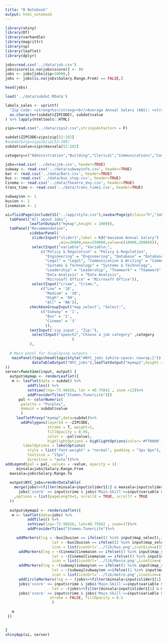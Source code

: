 ```yaml
---
title: "R Notebook"
output: html_notebook
---
```


```r
library(shiny)
library(DT)
library(varhandle)
library(magrittr)
library(sp)
library(leaflet)
library(dplyr)
```

```r
jobs=read.csv('../data/job.csv')
jobs$score[is.na(jobs$score)] <- 99
jobs <- jobs[jobs$zip>10000,]
jobs <- jobs[is.na(jobs$Salary.Range.From) == FALSE,]
```

```r
head(jobs)
```

```r
load('../data/subdat.RData')

labels_sales <- sprintf(
  "Zip Code: <strong>%s</strong><br/>Average Annual Salary (AAS): <strong>$%g/yr<sup></sup></strong>",
  as.character(subdat$ZIPCODE), subdat$value
) %>% lapply(htmltools::HTML)

zips=read.csv("../data/zips2.csv",stringsAsFactors = F)

subdat$ZIPCODE=zips$zip[52:102]
#subdat$zip=zips2$zip[52:109]
subdat$value=zips$maxsala[52:102]

```


```r
category=c("Administration","Building","Clerical","Communications","Community","Constituent","Engineering","Finance","Health","Information","Legal","Maintenance","Policy","Public","Social","Technology")

jobs=read.csv('../data/job.csv', header=TRUE)
subway <- read.csv('../data/subwayinfo.csv', header=TRUE)
bar <- read.csv('../data/Bars.csv', header=TRUE)
bus <- read.csv('../data/bus_stop.csv', header=TRUE)
Cinema <- read.csv('../data/theatre_dxy.csv', header=TRUE)
trans_time <- read.csv('../data/trans_time1.csv', header=TRUE)

subway$on <- 1
bus$on <- 1
Cinema$on <- 1
```

```r

ui=fluidPage(includeCSS("../app/style.css"),navbarPage(p(class="h","JobsSmart"),id = "inTabset",
  tabPanel("All about Jobs",
           leafletOutput("mymap",height = 1000)),
  tabPanel("Recommendation",
           sidebarPanel(
            sliderInput("slider1",label = h3("maximum Annual Salary")
                        ,min=20000,max=250000,value=c(10000,20000))),
            selectInput("variable", "Variable:",
                c("Policy & Regulation" = "Policy & Regulation", 
                  "Engineering" = "Engineering", "Database" = "Database", 
                  "Legal" = "Legal", "Communication & Writing" = "Communication & Writing",
                  "Systems & Technology" = "Systems & Technology", 
                  "Leadership" = "Leadership", "Teamwork" = "Teamwork",
                  "Data Analysis" = "Data Analysis", 
                  "Microsoft Office" = "Microsoft Office")),
            selectInput("crime", "Crime:",
                c("Low" = '18', 
                  "Medium" = '30', 
                  "High" = '99', 
                  "All" = 'NA')),
           checkboxGroupInput("map_select", "Select:",
                c("Subway" = '1',
                  "Bus" = '2',
                  "Cinema" = '3'
                  )),
           textInput('zip_input', "Zip:"),
            selectInput("speech1","Choose a job category" ,category
                              )
           ),
  
  # Main panel for displaying outputs ----
   mainPanel(tags$head(tags$style("#NYC_jobs {white-space: nowrap;}")),
            dataTableOutput("NYC_jobs"),leafletOutput("mymap2",height = 1000))
))
server=function(input, output) {
  output$mymap <- renderLeaflet({
   m <- leaflet(data = subdat) %>%
          addTiles() %>%
          setView(lng=-73.98928, lat = 40.75042 , zoom =12)%>%
          addProviderTiles("Stamen.TonerLite")})
      pal <- colorNumeric(
       palette = "Purples",
       domain = subdat$value
       )
     leafletProxy("mymap",data=subdat)%>%
       addPolygons(layerId = ~ZIPCODE,
                   stroke = T, weight=1,
                   fillOpacity = 0.95,
                   color = ~pal(value),
                   highlightOptions = highlightOptions(color='#ff0000', opacity = 0.5, weight = 4, fillOpacity = 0.9,bringToFront = TRUE, sendToBack = TRUE),label = labels_sales,
        labelOptions = labelOptions(
          style = list("font-weight" = "normal", padding = "3px 8px"),
          textsize = "15px",
          direction = "auto"))%>%
addLegend(pal = pal, values = ~value, opacity = 1)
     minsala=jobs$Salary.Range.From
  maxsala=jobs$Salary.Range.To
  
  output$NYC_jobs=renderDataTable(
    merge(jobs%>%filter(minsala>input$slider1[1] & maxsala<input$slider1[2]&
      jobs$'score' <= input$crime & jobs$'Main.Skill'==input$variable & jobs$'Department' == input$'speech1'), trans_time[,c('X',paste('X',input$'zip_input',sep=""))], by.x='zip', by.y='X')  
    ,options = list(pageLength=5, scrollX = TRUE, scrollY = TRUE
  ))
  
  output$mymap2 <- renderLeaflet({
   m <- leaflet(data=jobs) %>%
          addTiles() %>%
          setView(lng=-73.98928, lat=40.75042 , zoom=17)%>%
          addProviderTiles("Stamen.TonerLite")%>%

     addMarkers(lng = ~bus[bus$on == ifelse((2 %in% input$map_select),1,0),]$LONGITUDE,
                     lat = ~bus[bus$on == ifelse((2 %in% input$map_select),1,0),]$LATITUDE,
                     icon = list(iconUrl='../lib/bus.png',iconSize=c(15,15)))%>%
      addMarkers(lng = ~(Cinema[Cinema$on == ifelse((3 %in% input$map_select),1,0),])$lon,
                     lat = ~(Cinema[Cinema$on == ifelse((3 %in% input$map_select),1,0),])$lat,
                     icon = list(iconUrl='../lib/Movie.png',iconSize=c(15,15)))%>%
      addMarkers(lng = ~(subway[subway$on == ifelse((1 %in% input$map_select),1,0),])$Station.Longitude,
                     lat = ~(subway[subway$on ==ifelse((1 %in% input$map_select),1,0),])$Station.Latitude,
                     icon = list(iconUrl='../lib/metro.png',iconSize=c(15,15)))%>%
      addCircleMarkers(lng = ~ (jobs%>%filter(minsala>input$slider1[1] & maxsala<input$slider1[2]&
      jobs$'score' <= input$crime & jobs$'Main.Skill'==input$variable & jobs$'Department' == input$'speech1')) $geocodes.lon,
                     lat = ~(jobs%>%filter(minsala>input$slider1[1] & maxsala<input$slider1[2]&
      jobs$'score' <= input$crime & jobs$'Main.Skill'==input$variable & jobs$'Department' == input$'speech1') )$geocodes.lat,
                    stroke = FALSE, fillOpacity = 0.5
                     )
     
   m
 })
  

}
shinyApp(ui, server)


```